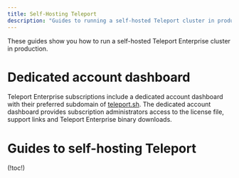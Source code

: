 ```yaml
---
title: Self-Hosting Teleport
description: "Guides to running a self-hosted Teleport cluster in production."
---
```


These guides show you how to run a self-hosted Teleport Enterprise cluster in
production.

# Dedicated account dashboard

Teleport Enterprise subscriptions include a dedicated account dashboard with their preferred
subdomain of [teleport.sh](https://teleport.sh). The dedicated account dashboard provides
subscription administrators access to the license file, support links and Teleport Enterprise binary downloads.

# Guides to self-hosting Teleport 

(!toc!)
